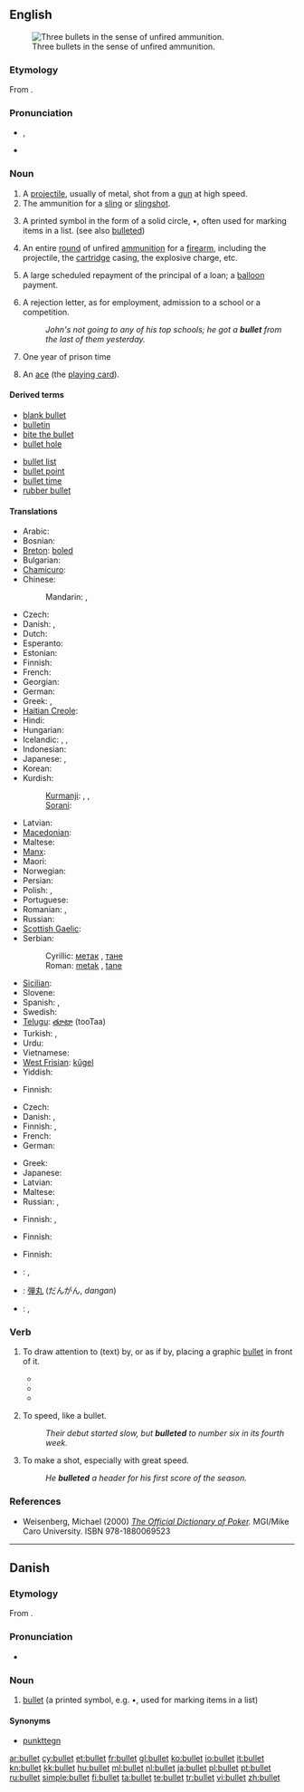{{wikipedia}}
==English==
[[Image:Tokarev%2Cparabellum%2C32.JPG|thumb|right|Three bullets in the sense of unfired ammunition.]]

===Etymology===
From {{etyl|frm}} {{term|boulette|lang=frm}}.

===Pronunciation===
* {{a|UK}} {{IPA|/bʊl.ɪt/}}, {{SAMPA|/bUl.It/}}
* {{audio|en-us-bullet.ogg|Audio (US)}}
*: {{rhymes|ʊlɪt}}

===Noun===
{{en-noun}}

# A [[projectile]], usually of metal, shot from a [[gun]] at high speed.
# The ammunition for a [[sling]] or [[slingshot]].
# {{typography}} A printed symbol in the form of a solid circle, •, often used for marking items in a list.  (see also [[bulleted]])
# {{informal}} An entire [[round]] of unfired [[ammunition]] for a [[firearm]], including the projectile, the [[cartridge]] casing, the explosive charge, etc.
# {{banking|finance}} A large scheduled repayment of the principal of a loan; a [[balloon]] payment.
# A rejection letter, as for employment, admission to a school or a competition.
#: ''John's not going to any of his top schools; he got a '''bullet''' from the last of them yesterday.''
# {{slang}} One year of prison time
# {{slang}} An [[ace]] (the [[playing card]]).

====Derived terms====
{{rel-top|terms derived from ''bullet (noun)''}}
* [[blank bullet]]
* [[bulletin]]
* [[bite the bullet]]
* [[bullet hole]]
{{rel-mid}}
* [[bullet list]]
* [[bullet point]]
* [[bullet time]]
* [[rubber bullet]]
{{rel-bottom}}

====Translations====
{{trans-top|projectile}}
* Arabic: {{t|ar|رصاصة|f|tr=raSaaSa}}
* Bosnian: {{t-|bs|metak|m}}
* [[Breton]]: [[boled]] {{m}}
* Bulgarian: {{t|bg|куршум|m}}
* [[Chamicuro]]: {{tø|ccc|wala}}
* Chinese:
*: Mandarin: {{t-|cmn|子彈|sc=Hani}},  {{t-|cmn|子弹|tr=zǐdàn|sc=Hani}}
* Czech: {{t-|cs|kulka|f}}
* Danish: {{t-|da|kugle|c}}, {{t+|da|projektil|n}}
* Dutch: {{t+|nl|kogel|m}}
* Esperanto: {{t-|eo|kuglo|xs=Esperanto}}
* Estonian: {{t-|et|kuul}}
* Finnish: {{t+|fi|luoti}}
* French: {{t+|fr|balle|f}}
* Georgian: {{t-|ka|ტყვია|tr=tqvia|sc=Geor|xs=Georgian}}
* German: {{t+|de|Kugel|f}}
* Greek: {{t+|el|σφαίρα|f|tr=sfaíra}},  {{qualifier|informal}} {{t|el|βόλι|n|tr=vóli}}
* [[Haitian Creole]]: {{tø|ht|bal}}
* Hindi: {{t-|hi|गोली|f|tr=golī|xs=Hindi}}
* Hungarian: {{t+|hu|lövedék}}
* Icelandic: {{t+|is|byssukúla|f}}, {{t+|is|kúla|f}}, {{t-|is|skot|n}}
* Indonesian: {{t-|id|peluru|xs=Indonesian}}
* Japanese: {{t-|ja|弾丸|tr=だんがん, dangan}},  {{t+|ja|弾|tr=たま, tama}}
* Korean: {{t|ko|탄알|tr=tanal|sc=Hang}}
* Kurdish:
*: [[Kurmanji]]: {{t|ku|gulle}} {{f}}, {{t|ku|fîşek}} {{f}}, {{t|ku|telqe}} {{f}}
*: [[Sorani]]: {{ku-Arab|[[گوله‌]]}}
{{trans-mid}}
* Latvian: {{t-|lv|lode|f|xs=Latvian}}
* [[Macedonian]]: {{t-|mk|куршум|tr=kúršum}}
* Maltese: {{t-|mt|balla|xs=Maltese}}
* [[Manx]]: {{t-|gv|bullad|xs=Manx}}
* Maori: {{t-|mi|matā|xs=Maori}}
* Norwegian: {{t+|no|kule}}
* Persian: {{t+|fa|گلوله|xs=Persian}}
* Polish: {{t+|pl|pocisk|m}}, {{t+|pl|kula|f}}
* Portuguese: {{t+|pt|bala|f}}
* Romanian: {{t-|ro|glonţ|n}}, {{t-|ro|glonte|n}}
* Russian: {{t+|ru|пуля|f|tr=púlja}}
* [[Scottish Gaelic]]: {{t-|gd|peilear|m|xs=Scottish Gaelic}}
* Serbian:
*: Cyrillic: [[метак]] {{m}}, [[тане]] {{n}}
*: Roman: [[metak]] {{m}}, [[tane]] {{n}}
* [[Sicilian]]: {{t|scn|badda|f|xs=Sicilian}}
* Slovene: {{t+|sl|krogla|f}}
* Spanish: {{t+|es|bala|f}}, {{t+|es|proyectil|m}}
* Swedish: {{t+|sv|kula|c}}
* [[Telugu]]: [[తూటా]] (tooTaa)
* Turkish: {{t+|tr|mermi}},  {{t+|tr|kurşun}}
* Urdu: {{t-|ur|گولی|f|tr=golī|xs=Urdu}}
* Vietnamese: {{t+|vi|đạn|xs=Vietnamese}}
* [[West Frisian]]: [[kûgel]]
* Yiddish: {{t|yi|קויל|f|tr=koyl|xs=Yiddish}}
{{trans-bottom}}

{{trans-top|ammunition for a sling}}
* Finnish: {{t-|fi|ammus}}
{{trans-mid}}
{{trans-bottom}}

{{trans-top|typography: printed symbol in the form of a solid circle}}
* Czech: {{t-|cs|odrážka|f}}
* Danish: {{t-|da|bullet|c}}, {{t-|da|punkttegn|n}}
* Finnish: {{t|fi|luettelopallo}}, {{t|fi|pallura}}
* French: {{t+|fr|puce|m}}
* German: {{t-|de|Aufzählungszeichen|n}}
{{trans-mid}}
* Greek: {{t|el|βούλα|f|tr=voúla}}
* Japanese: {{t|ja|ビュレット|tr=byuretto}}
* Latvian: {{t+|lv|punkts|m|xs=Latvian}}
* Maltese: {{t|mt|dott|xs=Maltese}}
* Russian: {{t|ru|маркер списка|m|tr=márker spíska}},  {{t|ru|буллит|m|tr=búllit}}
{{trans-bottom}}

{{trans-top|informal: round of unfired ammunition}}
* Finnish: {{t-|fi|kuti}}, {{t+|fi|pati}}
{{trans-mid}}
{{trans-bottom}}

{{trans-top|banking: large scheduled payment}}
* Finnish: {{t-|fi|kertamaksu}}
{{trans-mid}}
{{trans-bottom}}

{{trans-top|rejection letter}}
* Finnish: {{t+|fi|bumerangi}}
{{trans-mid}}
{{trans-bottom}}

{{checktrans-top}}
* {{ttbc|Greek}}: {{t|el|βλήμα|n|tr=vlíma}}, {{t|el|βολίδα|f|tr=volíδa}}
* {{ttbc|Japanese}}: [[弾丸]] (だんがん, ''dangan'')
* {{ttbc|Portuguese}}: {{t+|pt|bala|f}}, {{t|pt|balaço|m}}
{{trans-bottom}}

===Verb===
{{en-verb}}

# {{transitive|informal}} To draw attention to (text) by, or as if by, placing a graphic [[bullet]] in front of it.
#* {{quote-book|title=Merriam-Webster's collegiate encyclopedia‎|page=x|author=Merriam-Webster, Inc|year=2000|passage=For instance, in the article on Tim Berners-Lee, we have '''bulleted''' "World Wide Web"}}
#* {{quote-book|title=HazMat data: for first response, transportation, storage, and security‎|page=x|author=Richard P. Pohanish|year=2004|passage=The author has '''bulleted''' this section to make it easier to read and included important notes and warnings.}}
#* {{quote-book|title=The law of attraction in action|page=42|author=Deanna Davis|year=2008|passage=I had mind-mapped everything from my business to my baby girl's needs and had '''bulleted''' my talking points, brownie points, and breaking points for just about every life area}}
# {{intransitive|informal}} To speed, like a bullet.
#: ''Their debut started slow, but '''bulleted''' to number six in its fourth week.''
# {{transitive|informal}} To make a shot, especially with great speed.
#: ''He '''bulleted''' a header for his first score of the season.''

===References===
* Weisenberg, Michael (2000) ''[http://www.poker1.com/mcu/pokerdictionary/mculib_dictionary_info.asp The Official Dictionary of Poker].''  MGI/Mike Caro University.  ISBN 978-1880069523

----

==Danish==

===Etymology===
From {{etyl|en|da}} {{term|bullet|lang=en}}.

===Pronunciation===
* {{IPA|/bulət/|[ˈb̥uləd̥]|lang=da}}

===Noun===
{{infl|da|noun|plural indefinite|bullets|no definite forms}}

# {{typography|lang=da}} [[bullet#English|bullet]] (a printed symbol, e.g. •, used for marking items in a list) {{defdate|from 1994}}

====Synonyms====
* [[punkttegn]]

[[ar:bullet]]
[[cy:bullet]]
[[et:bullet]]
[[fr:bullet]]
[[gl:bullet]]
[[ko:bullet]]
[[io:bullet]]
[[it:bullet]]
[[kn:bullet]]
[[kk:bullet]]
[[hu:bullet]]
[[ml:bullet]]
[[nl:bullet]]
[[ja:bullet]]
[[pl:bullet]]
[[pt:bullet]]
[[ru:bullet]]
[[simple:bullet]]
[[fi:bullet]]
[[ta:bullet]]
[[te:bullet]]
[[tr:bullet]]
[[vi:bullet]]
[[zh:bullet]]